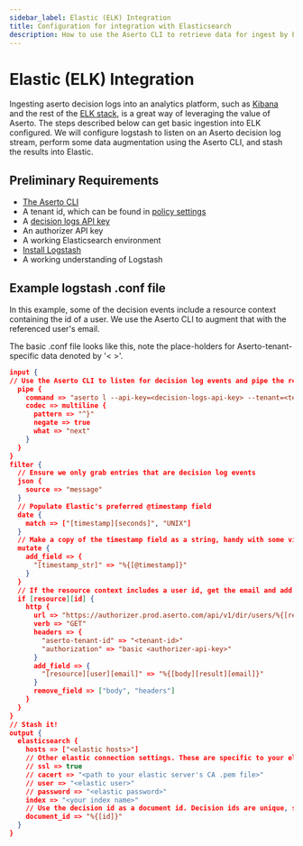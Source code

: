 ```yaml
---
sidebar_label: Elastic (ELK) Integration
title: Configuration for integration with Elasticsearch
description: How to use the Aserto CLI to retrieve data for ingest by Elasticsearch
---
```


# Elastic (ELK) Integration

Ingesting aserto decision logs into an analytics platform, such as [Kibana](https://www.elastic.co/kibana/) and the rest
of the [ELK stack](https://www.elastic.co/elastic-stack), is a great way of leveraging the value of Aserto. The steps
described below can get basic ingestion into ELK configured. We will configure logstash to listen on an Aserto decision
log stream, perform some data augmentation using the Aserto CLI, and stash the results into Elastic.

## Preliminary Requirements

- [The Aserto CLI](/docs/command-line-interface/introduction)
- A tenant id, which can be found in [policy settings](/docs/aserto-console/view-policies#viewing-policy-settings)
- A [decision logs API key](/docs/decision-logs-guide/console#decision-logs-api-key)
- An authorizer API key
- A working Elasticsearch environment
- [Install Logstash](https://www.elastic.co/guide/en/logstash/current/getting-started-with-logstash.html)
- A working understanding of Logstash

## Example logstash .conf file

In this example, some of the decision events include a resource context containing the id of a user. We use the Aserto
CLI to augment that with the referenced user's email.

The basic .conf file looks like this, note the place-holders for Aserto-tenant-specific data denoted by '< >'.

```json
input {
// Use the Aserto CLI to listen for decision log events and pipe the results through logstash
  pipe {
    command => "aserto l --api-key=<decision-logs-api-key> --tenant=<tenant-id>"
    codec => multiline {
      pattern => "^}"
      negate => true
      what => "next"
    }
  }
}
filter {
  // Ensure we only grab entries that are decision log events  
  json {
    source => "message"
  }
  // Populate Elastic's preferred @timestamp field
  date {
    match => ["[timestamp][seconds]", "UNIX"]
  }
  // Make a copy of the timestamp field as a string, handy with some visualizations
  mutate {
    add_field => {
      "[timestamp_str]" => "%{[@timestamp]}"
    }                                                                                                                                                                                         
  }
  // If the resource context includes a user id, get the email and add a resource.user.email field.
  if [resource][id] {
    http {
      url => "https://authorizer.prod.aserto.com/api/v1/dir/users/%{[resource][id]}"
      verb => "GET"
      headers => {
        "aserto-tenant-id" => "<tenant-id>"
        "authorization" => "basic <authorizer-api-key>"
      }
      add_field => {
        "[resource][user][email]" => "%{[body][result][email]}"
      }
      remove_field => ["body", "headers"]
    }
  }
}
// Stash it!
output {
  elasticsearch {
    hosts => ["<elastic hosts>"]
    // Other elastic connection settings. These are specific to your elastic installation and may include:
    // ssl => true
    // cacert => "<path to your elastic server's CA .pem file>"
    // user => "<elastic user>"
    // password => "<elastic password>"
    index => "<your index name>"
    // Use the decision id as a document id. Decision ids are unique, so this prevents duplicate entries.
    document_id => "%{[id]}"
  }                                                                                                                                                                                           
}
```
